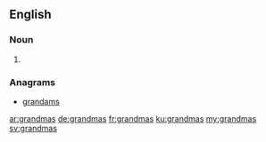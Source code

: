 ==English==

===Noun===
{{head|en|plural}}

# {{plural of|grandma|lang=en}}

===Anagrams===
* [[grandams#English|grandams]]

[[ar:grandmas]]
[[de:grandmas]]
[[fr:grandmas]]
[[ku:grandmas]]
[[my:grandmas]]
[[sv:grandmas]]